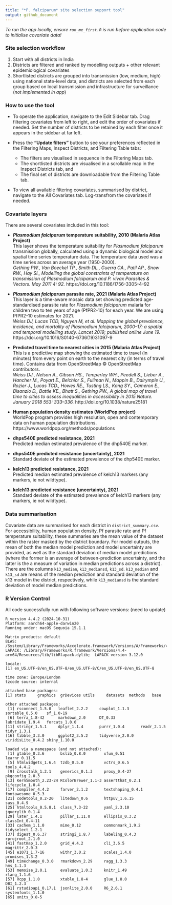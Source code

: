 ```yaml
---
title: "*P. falciparum* site selection support tool"
output: github_document
---
```


*To run the app locally, ensure `run_me_first.R` is run before application code to initialise covariate data!*

### Site selection workflow

1. Start with all districts in India
2. Districts are filtered and ranked by modelling outputs + other relevant epidemiological covariates
3. Shortlisted districts are grouped into transmission (low, medium, high) using national state-level data, and districts are selected from each group based on local transmission and infrastructure for surveillance (*not implemented in app*)

### How to use the tool

- To operate the application, navigate to the Edit Sidebar tab. Drag filtering covariates from left to right, and edit the order of covariates if needed. Set the number of districts to be retained by each filter once it appears in the sidebar at far left.

- Press the **"Update filters"** button to see your preferences reflected in the Filtering Maps, Inspect Districts, and Filtering Table tabs:
  - The filters are visualised in sequence in the Filtering Maps tab. 
  - The shortlisted districts are visualised in a scrollable map in the Inspect Districts tab, and 
  - The final set of districts are downloadable from the Filtering Table tab.

- To view all available filtering covariates, summarised by district, navigate to the All Covariates tab. Log-transfrom the covariates if needed.

### Covariate layers

There are several covariates included in this tool:

- ***Plasmodium falciparum* temperature suitability, 2010 (Malaria Atlas Project)**  \
This layer shows the temperature suitability for *Plasmodium falciparum* transmission globally, calculated using a dynamic biological model and spatial time series temperature data. The temperature data used was a time series across an average year (1950-2000).  \
*Gething PW., Van Boeckel TP., Smith DL., Guerra CA., Patil AP., Snow RW., Hay SI., Modelling the global constraints of temperature on transmission of Plasmodium falciparum and P. vivax Parasites & Vectors. May 2011 4: 92.*  https://doi.org/10.1186/1756-3305-4-92

- ***Plasmodium falciparum* parasite rate, 2021 (Malaria Atlas Project)**  \
This layer is a time-aware mosaic data set showing predicted age-standardised parasite rate for *Plasmodium falciparum* malaria for children two to ten years of age (PfPR2-10) for each year. We are using PfPR2-10 estimates for 2021.  \
*Weiss DJ, Lucas TCD, Nguyen M, et al. Mapping the global prevalence, incidence, and mortality of Plasmodium falciparum, 2000–17: a spatial and temporal modelling study. Lancet 2019; published online June 19.* https://doi.org/10.1016/S0140-6736(19)31097-9  \

- **Predicted travel time to nearest cities in 2015 (Malaria Atlas Project)**  \
This is a predictive map showing the estimated time to travel (in minutes) from every point on earth to the nearest city (in terms of travel time).  Contains data from OpenStreetMap © OpenStreetMap contributors.  \
*Weiss DJ., Nelson A., Gibson HS., Temperley WH., Peedell S., Lieber A., Hancher M., Poyart E., Belchior S., Fullman N., Mappin B., Dalrymple U., Rozier J., Lucas TCD., Howes RE., Tusting LS., Kang SY., Cameron E., Bisanzio D., Battle KE., Bhatt S., Gething PW., A global map of travel time to cities to assess inequalities in accessibility in 2015 Nature. January 2018 553: 333–336.* http://doi.org/10.1038/nature25181

- **Human population density estimates (WorldPop project)**  \
WorldPop program provides high resolution, open and contemporary data on human population distributions.  \
https://www.worldpop.org/methods/populations

- **dhps540E predicted resistance, 2021**  \
Predicted median estimated prevalence of the dhp540E marker. 

- **dhps540E predicted resistance (uncertainty), 2021**  \
Standard deviate of the estimated prevalence of the dhp540E marker. 

- **kelch13 predicted resistance, 2021**  \
Predicted median estimated prevalence of kelch13 markers (any markers, ie not wildtype). 

- **kelch13 predicted resistance (uncertainty), 2021**  \
Standard deviate of the estimated prevalence of kelch13 markers (any markers, ie not wildtype). 

### Data summarisation

Covariate data are summarised for each district in `district_summary.csv`. For accessibility, human population density, Pf parasite rate and Pf temperature suitability, these summaries are the mean value of the dataset within the raster masked by the district boundary. For model outputs, the mean of both the median model prediction and model uncertainty are provided, as well as the standard deviation of median model predictions (where the former is an average of between-prediction uncertainty, and the latter is the a measure of variation in median predictions across a district). There are the columns `k13_median`, `k13_mediansd`, `k13_sd`. `k13_median` and `k13_sd` are means of the median prediction and standard deviation of the k13 model in the district, respectively, while `k13_mediansd` is the standard deviation of model median predictions.


### R Version Control 

All code successfully run with following software versions:
(need to update)

```
R version 4.4.2 (2024-10-31)
Platform: aarch64-apple-darwin20
Running under: macOS Sequoia 15.1.1

Matrix products: default
BLAS:   /System/Library/Frameworks/Accelerate.framework/Versions/A/Frameworks/vecLib.framework/Versions/A/libBLAS.dylib 
LAPACK: /Library/Frameworks/R.framework/Versions/4.4-arm64/Resources/lib/libRlapack.dylib;  LAPACK version 3.12.0

locale:
[1] en_US.UTF-8/en_US.UTF-8/en_US.UTF-8/C/en_US.UTF-8/en_US.UTF-8

time zone: Europe/London
tzcode source: internal

attached base packages:
[1] stats     graphics  grDevices utils     datasets  methods   base     

other attached packages:
 [1] rsconnect_1.5.0   leaflet_2.2.2     cowplot_1.1.3     sortable_0.5.0    sf_1.0-19        
 [6] terra_1.8-42      markdown_2.0      DT_0.33           lubridate_1.9.4   forcats_1.0.0    
[11] stringr_1.5.1     dplyr_1.1.4       purrr_1.0.4       readr_2.1.5       tidyr_1.3.1      
[16] tibble_3.3.0      ggplot2_3.5.2     tidyverse_2.0.0   viridisLite_0.4.2 shiny_1.10.0     

loaded via a namespace (and not attached):
 [1] gtable_0.3.6       bslib_0.8.0        xfun_0.51          learnr_0.11.5     
 [5] htmlwidgets_1.6.4  tzdb_0.5.0         vctrs_0.6.5        tools_4.4.2       
 [9] crosstalk_1.2.1    generics_0.1.3     proxy_0.4-27       pkgconfig_2.0.3   
[13] KernSmooth_2.23-24 RColorBrewer_1.1-3 assertthat_0.2.1   lifecycle_1.0.4   
[17] compiler_4.4.2     farver_2.1.2       textshaping_0.4.1  fontawesome_0.5.3 
[21] codetools_0.2-20   litedown_0.6       httpuv_1.6.15      sass_0.4.9        
[25] htmltools_0.5.8.1  class_7.3-22       yaml_2.3.10        jquerylib_0.1.4   
[29] later_1.4.1        pillar_1.11.0      ellipsis_0.3.2     classInt_0.4-11   
[33] cachem_1.1.0       mime_0.12          commonmark_1.9.2   tidyselect_1.2.1  
[37] digest_0.6.37      stringi_1.8.7      labeling_0.4.3     rprojroot_2.1.0   
[41] fastmap_1.2.0      grid_4.4.2         cli_3.6.5          magrittr_2.0.3    
[45] e1071_1.7-16       withr_3.0.2        scales_1.4.0       promises_1.3.2    
[49] timechange_0.3.0   rmarkdown_2.29     ragg_1.3.3         hms_1.1.3         
[53] memoise_2.0.1      evaluate_1.0.3     knitr_1.49         rlang_1.1.6       
[57] Rcpp_1.1.0         xtable_1.8-4       glue_1.8.0         DBI_1.2.3         
[61] rstudioapi_0.17.1  jsonlite_2.0.0     R6_2.6.1           systemfonts_1.1.0 
[65] units_0.8-5   
```
